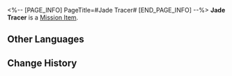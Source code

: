 <%-- [PAGE_INFO]
PageTitle=#Jade Tracer#
[END_PAGE_INFO] --%>
{{Item Infobox
|id          = 140199
|image       = Item Jade Tracer.png
|type        = Mission Item
|invCategory = Missions
|rarity      = 3
|effect      = 
|description = The jade abacus accessory that Yanqing left behind while carrying out an operation. It records his activities, and was dropped at a timely moment to warn the Seat of Divine Foresight.
}}
'''Jade Tracer''' is a [[Mission Item]].

==Other Languages==
{{Other Languages
|en   = Jade Tracer
|zhs  = 示迹玉扣
|zht  = 示跡玉扣
|ja   = 明跡釦
|ko   = 행적 옥 단추
|es   = Rastreador de jade
|fr   = Traceur de jade
|ru   = Нефритовый маячок
|th   = กระดุมหยกสะกดรอย
|vi   = Dấu Ngọc Báo Hiệu
|de   = Jadetracker
|id   = Giok Pelacak
|pt   = Traçador de Jade
}}

==Change History==
{{Change History|1.1}}